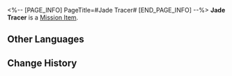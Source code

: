 <%-- [PAGE_INFO]
PageTitle=#Jade Tracer#
[END_PAGE_INFO] --%>
{{Item Infobox
|id          = 140199
|image       = Item Jade Tracer.png
|type        = Mission Item
|invCategory = Missions
|rarity      = 3
|effect      = 
|description = The jade abacus accessory that Yanqing left behind while carrying out an operation. It records his activities, and was dropped at a timely moment to warn the Seat of Divine Foresight.
}}
'''Jade Tracer''' is a [[Mission Item]].

==Other Languages==
{{Other Languages
|en   = Jade Tracer
|zhs  = 示迹玉扣
|zht  = 示跡玉扣
|ja   = 明跡釦
|ko   = 행적 옥 단추
|es   = Rastreador de jade
|fr   = Traceur de jade
|ru   = Нефритовый маячок
|th   = กระดุมหยกสะกดรอย
|vi   = Dấu Ngọc Báo Hiệu
|de   = Jadetracker
|id   = Giok Pelacak
|pt   = Traçador de Jade
}}

==Change History==
{{Change History|1.1}}